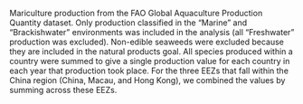 Mariculture production from the FAO Global Aquaculture Production Quantity dataset. Only production classified in the "Marine" and "Brackishwater" environments was included in the analysis (all "Freshwater" production was excluded). Non-edible seaweeds were excluded because they are included in the natural products goal. All species produced within a country were summed to give a single production value for each country in each year that production took place. For the three EEZs that fall within the China region (China, Macau, and Hong Kong), we combined the values by summing across these EEZs.

